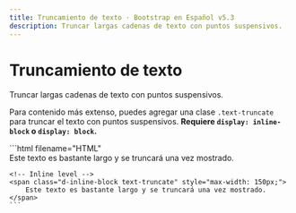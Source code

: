 ```yaml
---
title: Truncamiento de texto · Bootstrap en Español v5.3
description: Truncar largas cadenas de texto con puntos suspensivos.
---
```


# Truncamiento de texto

Truncar largas cadenas de texto con puntos suspensivos.

Para contenido más extenso, puedes agregar una clase `.text-truncate` para truncar el texto con puntos suspensivos. **Requiere `display: inline-block` o `display: block`.**

<DemoIframe path="/demos/bootstrap/5.3/helpers/text-truncation/index.html">
    ```html filename="HTML"
    <!-- Block level -->
    <div class="row">
        <div class="col-2 text-truncate">
            Este texto es bastante largo y se truncará una vez mostrado.
        </div>
    </div>

    <!-- Inline level -->
    <span class="d-inline-block text-truncate" style="max-width: 150px;">
        Este texto es bastante largo y se truncará una vez mostrado.
    </span>
    ```
</DemoIframe>
